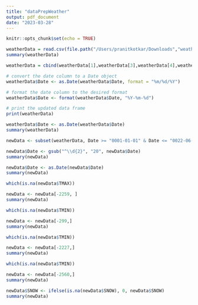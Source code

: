 ```yaml
---
title: "dataPrepWeather"
output: pdf_document
date: "2023-03-28"
---
```


```r
knitr::opts_chunk$set(echo = TRUE)
```

```r
weatherData = read.csv(file.path("/Users/pranitkotkar/Downloads","weatherData.csv"))
summary(weatherData)
```

```r
weatherData = cbind(weatherData[1],weatherData[3],weatherData[4],weatherData[5],weatherData[6])
```

```r
# convert the date column to a Date object
weatherData$Date <- as.Date(weatherData$Date, format = "%m/%d/%Y")

# format the date column to the desired format
weatherData$Date <- format(weatherData$Date, "%Y-%m-%d")

# print the updated data frame
print(weatherData)
```
```r
weatherData$Date <- as.Date(weatherData$Date)
summary(weatherData)
```
```r
newData <- subset(weatherData, Date >= "0001-01-01" & Date <= "0022-06-30")
```

```r
newData$Date <- gsub("^\\d{2}", "20", newData$Date)
summary(newData)
```
```r
newData$Date <- as.Date(newData$Date)
summary(newData)
```
```r
which(is.na(newData$TMAX))
```

```r
newData <- newData[-2259, ]
summary(newData)
```

```r
which(is.na(newData$TMIN))
```

```r
newData <- newData[-299,]
summary(newData)
```
```r
which(is.na(newData$TMIN))
```

```r
newData <- newData[-2227,]
summary(newData)
```
```r
which(is.na(newData$TMIN))
```

```r
newData <- newData[-2560,]
summary(newData)
```
```r
newData$SNOW <- ifelse(is.na(newData$SNOW), 0, newData$SNOW)
summary(newData)
```

